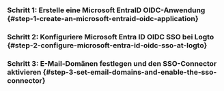 
### Schritt 1: Erstelle eine Microsoft EntraID OIDC-Anwendung \{#step-1-create-an-microsoft-entraid-oidc-application}

<Step1 />

### Schritt 2: Konfiguriere Microsoft Entra ID OIDC SSO bei Logto \{#step-2-configure-microsoft-entra-id-oidc-sso-at-logto}

<Step2 />

### Schritt 3: E-Mail-Domänen festlegen und den SSO-Connector aktivieren \{#step-3-set-email-domains-and-enable-the-sso-connector}

<Step3 />
